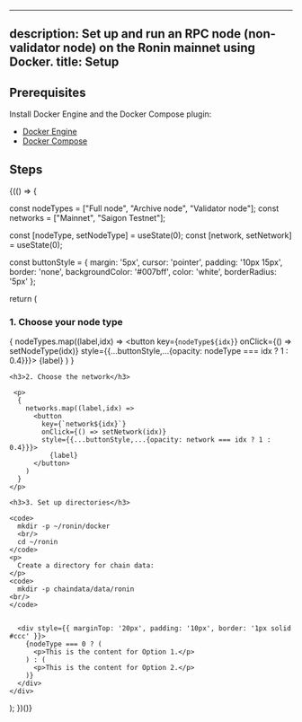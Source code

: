 

---
description: Set up and run an RPC node (non-validator node) on the Ronin mainnet using Docker.
title: Setup
---

## Prerequisites

Install Docker Engine and the Docker Compose plugin:

* [Docker Engine](https://docs.docker.com/engine/)
* [Docker Compose](https://docs.docker.com/compose/)

## Steps

{(() => {

  const nodeTypes = ["Full node", "Archive node", "Validator node"];
  const networks = ["Mainnet", "Saigon Testnet"];

  const [nodeType, setNodeType] = useState(0);
  const [network, setNetwork] = useState(0);

  const buttonStyle = {
    margin: '5px',
    cursor: 'pointer',
    padding: '10px 15px',
    border: 'none',
    backgroundColor: '#007bff',
    color: 'white',
    borderRadius: '5px'
  };

  return (
    <div>
    <h3>1. Choose your node type</h3>
      <p>
        {
          nodeTypes.map((label,idx) => 
            <button 
              key={`nodeType${idx}`} 
              onClick={() => setNodeType(idx)} 
              style={{...buttonStyle,...{opacity: nodeType === idx ? 1 : 0.4}}}>
                {label}
            </button>
          )
        }
      </p>

    <h3>2. Choose the network</h3>

     <p>
      {
        networks.map((label,idx) => 
          <button 
            key={`network${idx}`} 
            onClick={() => setNetwork(idx)} 
            style={{...buttonStyle,...{opacity: network === idx ? 1 : 0.4}}}>
              {label}
          </button>
        )
      }
    </p>

    <h3>3. Set up directories</h3>

    <code>
      mkdir -p ~/ronin/docker 
      <br/>
      cd ~/ronin
    </code>
    <p>
      Create a directory for chain data:
    </p>
    <code>
      mkdir -p chaindata/data/ronin
    <br/>
    </code>


      <div style={{ marginTop: '20px', padding: '10px', border: '1px solid #ccc' }}>
        {nodeType === 0 ? (
          <p>This is the content for Option 1.</p>
        ) : (
          <p>This is the content for Option 2.</p>
        )}
      </div>
    </div>
  );
})()}